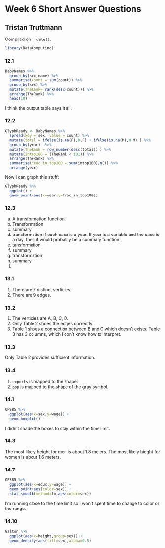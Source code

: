 # Week 6 Short Answer Questions

## Tristan Truttmann

<!-- leave this material as is -->
Compiled on `r date()`.

```r
library(DataComputing)
```

### 12.1 

```r
BabyNames %>% 
  group_by(sex,name) %>%
  summarise(count = sum(count)) %>%
  group_by(sex) %>% 
  mutate(TheRank= rank(desc(count))) %>%
  arrange(TheRank) %>%
  head(10)
```

I think the output table says it all.  

### 12.2

```r
GlyphReady <- BabyNames %>%
  spread(key = sex, value = count) %>% 
  mutate(total = ifelse(is.na(F),0,F) + ifelse(is.na(M),0,M) ) %>% 
  group_by(year)  %>%
  mutate(TheRank = row_number(desc(total)) ) %>%
  mutate(intop100 = (TheRank < 101)) %>% 
  arrange(TheRank) %>% 
  summarise(frac_in_top100 = sum(intop100)/n()) %>% 
  arrange(year)
```

Now I can graph this stuff: 

```r
GlyphReady %>%
  ggplot() +
  geom_point(aes(x=year,y=frac_in_top100))
```

### 12.3

(a) A transformation function. 
(b) Transformation
(c) summary
(d) transformation if each case is a year.  If year is a variable and the case is a day, then it would probably be a summary function. 
(e) tansformation
(f) summary
(g) transformation
(h) summary
(e)

### 13.1 

(1) There are 7 distinct verticies. 
(2) There are 9 edges. 

### 13.2

(1) The verticies are A, B, C, D. 
(2) Only Table 2 shoes the edges correctly. 
(3) Table 1 shoes a connection between B and C which doesn't exists. Table 3 has 3 columns, which I don't know how to interpret. 

### 13.3 

Only Table 2 provides sufficient information. 

### 13.4 

(1) `exports` is mapped to the shape. 
(2) `pop` is mapped to the shape of the gray symbol. 

### 14.1

```r
CPS85 %>%
  ggplot(aes(x=sex,y=wage)) + 
  geom_boxplot()
```

I didn't shade the boxes to stay within the time limit. 

### 14.3

The most likely height for men is about 1.8 meters.  The most likely hieght for women is about 1.6 meters. 

### 14.7

```r
CPS85 %>%
  ggplot(aes(x=educ,y=wage)) + 
  geom_point(aes(color=sex)) + 
  stat_smooth(method=lm,aes(color=sex))
```

I'm running close to the time limit so I won't spent time to change to color or the range.  

### 14.10

```r
Galton %>%
  ggplot(aes(x=height,group=sex)) + 
  geom_density(aes(fill=sex),alpha=0.5)
```

